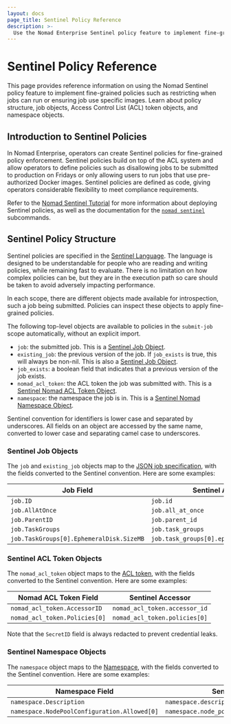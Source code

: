 ```yaml
---
layout: docs
page_title: Sentinel Policy Reference
description: >-
  Use the Nomad Enterprise Sentinel policy feature to implement fine-grained policies such as restricting when jobs can run or ensuring job use specific images. Learn about policy structure, job objects, Access Control List (ACL) token objects, and namespace objects.
---
```


# Sentinel Policy Reference

<EnterpriseAlert product="nomad" />

This page provides reference information on using the Nomad Sentinel policy feature to implement fine-grained policies such as restricting when jobs can run or ensuring job use specific images. Learn about policy structure, job objects, Access Control List (ACL) token objects, and namespace objects.

## Introduction to Sentinel Policies

In Nomad Enterprise, operators can create Sentinel policies for fine-grained
policy enforcement. Sentinel policies build on top of the ACL system and allow
operators to define policies such as disallowing jobs to be submitted to
production on Fridays or only allowing users to run jobs that use pre-authorized
Docker images. Sentinel policies are defined as code, giving operators
considerable flexibility to meet compliance requirements.

Refer to the [Nomad Sentinel Tutorial][] for more information about deploying
Sentinel policies, as well as the documentation for the [`nomad sentinel`][]
subcommands.

## Sentinel Policy Structure

Sentinel policies are specified in the [Sentinel Language][sentinel]. The
language is designed to be understandable for people who are reading and writing
policies, while remaining fast to evaluate. There is no limitation on how
complex policies can be, but they are in the execution path so care should be
taken to avoid adversely impacting performance.

In each scope, there are different objects made available for introspection,
such a job being submitted. Policies can inspect these objects to apply
fine-grained policies.

The following top-level objects are available to policies in the `submit-job`
scope automatically, without an explicit import.

* `job`: the submitted job. This is a [Sentinel Job
  Object](#sentinel-job-objects).
* `existing_job`: the previous version of the job. If `job_exists` is true, this
  will always be non-nil. This is also a [Sentinel Job
  Object](#sentinel-job-objects).
* `job_exists`: a boolean field that indicates that a previous version of the
  job exists.
* `nomad_acl_token`: the ACL token the job was submitted with. This is a
  [Sentinel Nomad ACL Token Object](#sentinel-nomad-acl-token-objects).
* `namespace`: the namespace the job is in. This is a [Sentinel Nomad Namespace
  Object](#sentinel-namespace-objects).

Sentinel convention for identifiers is lower case and separated by underscores.
All fields on an object are accessed by the same name, converted to lower case
and separating camel case to underscores.

### Sentinel Job Objects

The `job` and `existing_job` objects map to the [JSON job specification][], with
the fields converted to the Sentinel convention. Here are some examples:

| Job Field                                | Sentinel Accessor                           |
|------------------------------------------|---------------------------------------------|
| `job.ID`                                 | `job.id`                                    |
| `job.AllAtOnce`                          | `job.all_at_once`                           |
| `job.ParentID`                           | `job.parent_id`                             |
| `job.TaskGroups`                         | `job.task_groups`                           |
| `job.TaskGroups[0].EphemeralDisk.SizeMB` | `job.task_groups[0].ephemeral_disk.size_mb` |


### Sentinel ACL Token Objects

The `nomad_acl_token` object maps to the [ACL token][], with the fields
converted to the Sentinel convention. Here are some examples:

| Nomad ACL Token Field         | Sentinel Accessor             |
|-------------------------------|-------------------------------|
| `nomad_acl_token.AccessorID`  | `nomad_acl_token.accessor_id` |
| `nomad_acl_token.Policies[0]` | `nomad_acl_token.policies[0]` |

Note that the `SecretID` field is always redacted to prevent credential leaks.

### Sentinel Namespace Objects

The `namespace` object maps to the [Namespace][], with the fields converted to
the Sentinel convention. Here are some examples:

| Namespace Field                              | Sentinel Accessor                              |
|----------------------------------------------|------------------------------------------------|
| `namespace.Description`                      | `namespace.description`                        |
| `namespace.NodePoolConfiguration.Allowed[0]` | `namespace.node_pool_configuration.allowed[0]` |

[Nomad Sentinel Tutorial]: /nomad/tutorials/governance-and-policy/sentinel
[`nomad sentinel`]: /nomad/docs/commands/sentinel
[sentinel]: https://docs.hashicorp.com/sentinel
[JSON job specification]: /nomad/api-docs/json-jobs
[ACL token]: https://github.com/hashicorp/nomad/blob/v1.7.0-rc.1/nomad/structs/structs.go#L12991-L13020
[Namespace]: https://github.com/hashicorp/nomad/blob/v1.7.0-rc.1/nomad/structs/structs.go#L5306-L5338
